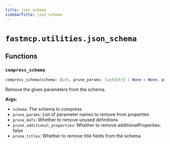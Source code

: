 ```yaml
---
title: json_schema
sidebarTitle: json_schema
---
```


# `fastmcp.utilities.json_schema`

## Functions

### `compress_schema` <sup><a href="https://github.com/mengzhisuoliu/fastmcp/blob/main/src/fastmcp/utilities/json_schema.py#L183" target="_blank"><Icon icon="github" style="width: 14px; height: 14px;" /></a></sup>

```python
compress_schema(schema: dict, prune_params: list[str] | None = None, prune_defs: bool = True, prune_additional_properties: bool = True, prune_titles: bool = False) -> dict
```


Remove the given parameters from the schema.

**Args:**
- `schema`: The schema to compress
- `prune_params`: List of parameter names to remove from properties
- `prune_defs`: Whether to remove unused definitions
- `prune_additional_properties`: Whether to remove additionalProperties\: false
- `prune_titles`: Whether to remove title fields from the schema

